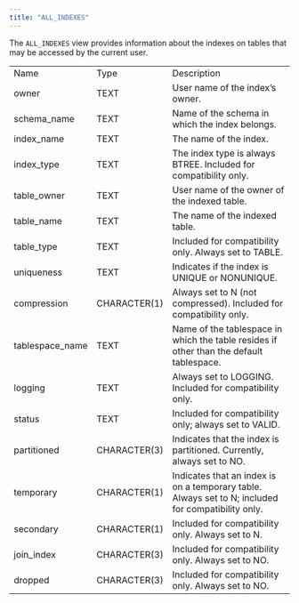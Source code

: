 ```yaml
---
title: "ALL_INDEXES"
---
```


The `ALL_INDEXES` view provides information about the indexes on tables that may be accessed by the current user.

|                  |              |                                                                                                    |
| ---------------- | ------------ | -------------------------------------------------------------------------------------------------- |
| Name             | Type         | Description                                                                                        |
| owner            | TEXT         | User name of the index’s owner.                                                                    |
| schema_name     | TEXT         | Name of the schema in which the index belongs.                                                     |
| index_name      | TEXT         | The name of the index.                                                                             |
| index_type      | TEXT         | The index type is always BTREE. Included for compatibility only.                                   |
| table_owner     | TEXT         | User name of the owner of the indexed table.                                                       |
| table_name      | TEXT         | The name of the indexed table.                                                                     |
| table_type      | TEXT         | Included for compatibility only. Always set to TABLE.                                              |
| uniqueness       | TEXT         | Indicates if the index is UNIQUE or NONUNIQUE.                                                     |
| compression      | CHARACTER(1) | Always set to N (not compressed). Included for compatibility only.                                 |
| tablespace_name | TEXT         | Name of the tablespace in which the table resides if other than the default tablespace.            |
| logging          | TEXT         | Always set to LOGGING. Included for compatibility only.                                            |
| status           | TEXT         | Included for compatibility only; always set to VALID.                                              |
| partitioned      | CHARACTER(3) | Indicates that the index is partitioned. Currently, always set to NO.                              |
| temporary        | CHARACTER(1) | Indicates that an index is on a temporary table. Always set to N; included for compatibility only. |
| secondary        | CHARACTER(1) | Included for compatibility only. Always set to N.                                                  |
| join_index      | CHARACTER(3) | Included for compatibility only. Always set to NO.                                                 |
| dropped          | CHARACTER(3) | Included for compatibility only. Always set to NO.                                                 |
